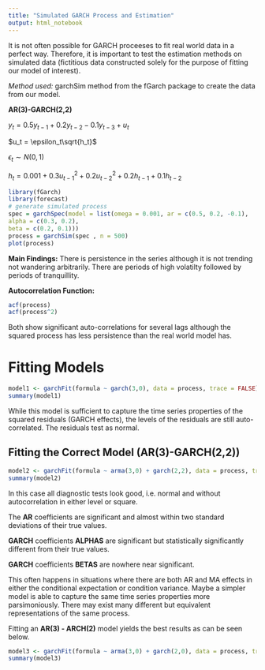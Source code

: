 ```yaml
---
title: "Simulated GARCH Process and Estimation"
output: html_notebook
---
```


It is not often possible for GARCH proceeses to fit real world data in a perfect way. Therefore, it is important to test the estimation methods on simulated data (fictitious data constructed solely for the purpose of fitting our model of interest).

*Method used:* garchSim method from the fGarch package to create the data from our model.

**AR(3)-GARCH(2,2)**

$y_t = 0.5 y_{t-1} + 0.2y_{t-2} - 0.1y_{t-3} + u_t$

$u_t = \epsilon_t\sqrt{h_t}$

$\epsilon_t \sim N(0,1)$

$h_t = 0.001 + 0.3u^2_{t-1} + 0.2u^2_{t-2} + 0.2h_{t-1} + 0.1h_{t-2}$

```r
library(fGarch)
library(forecast)
# generate simulated process
spec = garchSpec(model = list(omega = 0.001, ar = c(0.5, 0.2, -0.1),
alpha = c(0.3, 0.2),
beta = c(0.2, 0.1)))
process = garchSim(spec , n = 500)
plot(process)

```

**Main Findings:** 
There is persistence in the series although it is not trending not wandering arbitrarily.
There are periods of high volatilty followed by periods of tranquillity.

**Autocorrelation Function:**

```r
acf(process)
acf(process^2)

```

Both show significant auto-correlations for several lags although the squared process has less persistence than the real world model has.

# Fitting Models

```r
model1 <- garchFit(formula ~ garch(3,0), data = process, trace = FALSE)
summary(model1)
```

While this model is sufficient to capture the time series properties of the squared residuals (GARCH effects), the levels of the residuals are still auto-correlated. The residuals test as normal.

## Fitting the Correct Model (AR(3)-GARCH(2,2))

```r
model2 <- garchFit(formula ~ arma(3,0) + garch(2,2), data = process, trace = F)
summary(model2)
```

In this case all diagnostic tests look good, i.e. normal and without autocorrelation in either level or square.

The **AR** coefficients are significant and almost within two standard deviations of their true values.

**GARCH** coefficients **ALPHAS** are significant but statistically significantly different from their true values.

**GARCH** coefficients **BETAS** are nowhere near significant.

This often happens in situations where there are both AR and MA effects in either the conditional expectation or condition variance. Maybe a simpler model is able to capture the same time series properties more parsimoniously. There may exist many different but equivalent representations of the same process.

Fitting an **AR(3) - ARCH(2)** model yields the best results as can be seen below.

```r
model3 <- garchFit(formula ~ arma(3,0) + garch(2,0), data = process, trace = F)
summary(model3)
```